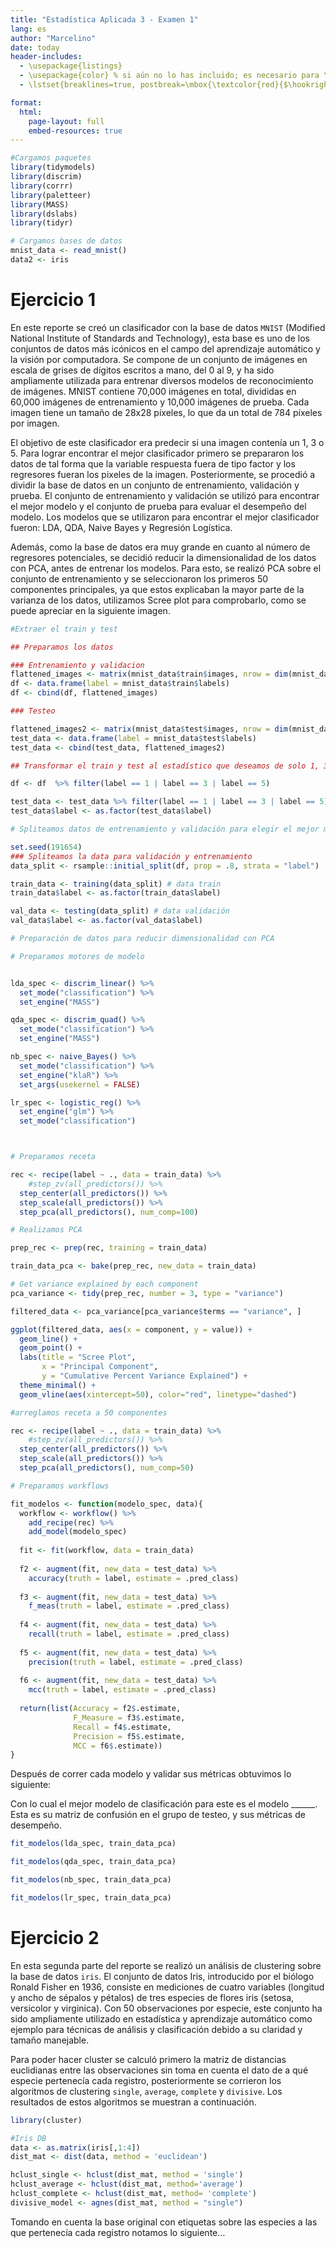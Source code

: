 ```yaml
---
title: "Estadística Aplicada 3 - Examen 1"
lang: es
author: "Marcelino"
date: today
header-includes:
  - \usepackage{listings}
  - \usepackage{color} % si aún no lo has incluido; es necesario para \textcolor
  - \lstset{breaklines=true, postbreak=\mbox{\textcolor{red}{$\hookrightarrow$}\space}}

format:
  html:
    page-layout: full
    embed-resources: true
---
```


```r
#Cargamos paquetes
library(tidymodels)
library(discrim)
library(corrr)
library(paletteer)
library(MASS)
library(dslabs)
library(tidyr)

# Cargamos bases de datos
mnist_data <- read_mnist()
data2 <- iris
```

# Ejercicio 1

En este reporte se creó un clasificador con la base de datos ```MNIST``` (Modified National Institute of Standards and Technology), esta base es uno de los conjuntos de datos más icónicos en el campo del aprendizaje automático y la visión por computadora. Se compone de un conjunto de imágenes en escala de grises de dígitos escritos a mano, del 0 al 9, y ha sido ampliamente utilizada para entrenar diversos modelos de reconocimiento de imágenes. MNIST contiene 70,000 imágenes en total, divididas en 60,000 imágenes de entrenamiento y 10,000 imágenes de prueba. Cada imagen tiene un tamaño de 28x28 píxeles, lo que da un total de 784 píxeles por imagen. 

El objetivo de este clasificador era predecir si una imagen contenía un 1, 3 o 5. Para lograr encontrar el mejor clasificador primero se prepararon los datos de tal forma que la variable respuesta fuera de tipo factor y los regresores fueran los pixeles de la imagen. Posteriormente, se procedió a dividir la base de datos en un conjunto de entrenamiento, validación y prueba. El conjunto de entrenamiento y validación se utilizó para encontrar el mejor modelo y el conjunto de prueba para evaluar el desempeño del modelo.  Los modelos que se utilizaron para encontrar el mejor clasificador fueron: LDA, QDA, Naive Bayes y Regresión Logística. 

Además, como la base de datos era muy grande en cuanto al número de regresores potenciales, se decidió reducir la dimensionalidad de los datos con PCA, antes de entrenar los modelos. Para esto, se realizó PCA sobre el conjunto de entrenamiento y se seleccionaron los primeros 50 componentes principales, ya que estos explicaban la mayor parte de la varianza de los datos, utilizamos Scree plot para comprobarlo, como se puede apreciar en la siguiente imagen.



```r
#Extraer el train y test

## Preparamos los datos

### Entrenamiento y validacion
flattened_images <- matrix(mnist_data$train$images, nrow = dim(mnist_data$train$images)[1], ncol = 28*28)
df <- data.frame(label = mnist_data$train$labels)
df <- cbind(df, flattened_images)

### Testeo

flattened_images2 <- matrix(mnist_data$test$images, nrow = dim(mnist_data$test$images)[1], ncol = 28*28)
test_data <- data.frame(label = mnist_data$test$labels)
test_data <- cbind(test_data, flattened_images2)

## Transformar el train y test al estadístico que deseamos de solo 1, 3 y 5

df <- df  %>% filter(label == 1 | label == 3 | label == 5)

test_data <- test_data %>% filter(label == 1 | label == 3 | label == 5) # data testeo
test_data$label <- as.factor(test_data$label)

# Spliteamos datos de entrenamiento y validación para elegir el mejor modelo

set.seed(191654)
### Spliteamos la data para validación y entrenamiento
data_split <- rsample::initial_split(df, prop = .8, strata = "label")

train_data <- training(data_split) # data train
train_data$label <- as.factor(train_data$label)

val_data <- testing(data_split) # data validación
val_data$label <- as.factor(val_data$label)

# Preparación de datos para reducir dimensionalidad con PCA

# Preparamos motores de modelo


lda_spec <- discrim_linear() %>%
  set_mode("classification") %>%
  set_engine("MASS")

qda_spec <- discrim_quad() %>%
  set_mode("classification") %>%
  set_engine("MASS")

nb_spec <- naive_Bayes() %>% 
  set_mode("classification") %>% 
  set_engine("klaR") %>% 
  set_args(usekernel = FALSE)

lr_spec <- logistic_reg() %>%
  set_engine("glm") %>%
  set_mode("classification")



# Preparamos receta

rec <- recipe(label ~ ., data = train_data) %>%
    #step_zv(all_predictors()) %>%
  step_center(all_predictors()) %>%
  step_scale(all_predictors()) %>%
  step_pca(all_predictors(), num_comp=100)

# Realizamos PCA

prep_rec <- prep(rec, training = train_data)

train_data_pca <- bake(prep_rec, new_data = train_data)

# Get variance explained by each component
pca_variance <- tidy(prep_rec, number = 3, type = "variance")

filtered_data <- pca_variance[pca_variance$terms == "variance", ]

ggplot(filtered_data, aes(x = component, y = value)) +
  geom_line() +
  geom_point() +
  labs(title = "Scree Plot",
       x = "Principal Component",
       y = "Cumulative Percent Variance Explained") +
  theme_minimal() +
  geom_vline(aes(xintercept=50), color="red", linetype="dashed")

#arreglamos receta a 50 componentes

rec <- recipe(label ~ ., data = train_data) %>%
    #step_zv(all_predictors()) %>%
  step_center(all_predictors()) %>%
  step_scale(all_predictors()) %>%
  step_pca(all_predictors(), num_comp=50)

# Preparamos workflows

fit_modelos <- function(modelo_spec, data){
  workflow <- workflow() %>%
    add_recipe(rec) %>%
    add_model(modelo_spec)
  
  fit <- fit(workflow, data = train_data)
  
  f2 <- augment(fit, new_data = test_data) %>%
    accuracy(truth = label, estimate = .pred_class)
  
  f3 <- augment(fit, new_data = test_data) %>%
    f_meas(truth = label, estimate = .pred_class)
  
  f4 <- augment(fit, new_data = test_data) %>%
    recall(truth = label, estimate = .pred_class)
  
  f5 <- augment(fit, new_data = test_data) %>%
    precision(truth = label, estimate = .pred_class)
  
  f6 <- augment(fit, new_data = test_data) %>%
    mcc(truth = label, estimate = .pred_class)
  
  return(list(Accuracy = f2$.estimate, 
              F_Measure = f3$.estimate, 
              Recall = f4$.estimate, 
              Precision = f5$.estimate, 
              MCC = f6$.estimate))
}


```

Después de correr cada modelo y validar sus métricas obtuvimos lo siguiente:


Con lo cual el mejor modelo de clasificación para este es el modelo ______. Esta es su matriz de confusión en el grupo de testeo, y sus métricas de desempeño. 



```r
fit_modelos(lda_spec, train_data_pca)

fit_modelos(qda_spec, train_data_pca)

fit_modelos(nb_spec, train_data_pca)

fit_modelos(lr_spec, train_data_pca)
```




# Ejercicio 2
En esta segunda parte del reporte se realizó un análisis de clustering sobre la base de datos ```iris```.
El conjunto de datos Iris, introducido por el biólogo Ronald Fisher en 1936, consiste en mediciones de cuatro variables (longitud y ancho de sépalos y pétalos) de tres especies de flores iris (setosa, versicolor y virginica). Con 50 observaciones por especie, este conjunto ha sido ampliamente utilizado en estadística y aprendizaje automático como ejemplo para técnicas de análisis y clasificación debido a su claridad y tamaño manejable.

Para poder hacer cluster se calculó primero la matriz de distancias euclidianas entre las observaciones sin toma en cuenta el dato de a qué especie pertenecía cada registro, posteriormente se corrieron los algoritmos de clustering ```single```, ```average```, ```complete``` y ```divisive```. Los resultados de estos algoritmos se muestran a continuación.


```r
library(cluster)

#Iris DB
data <- as.matrix(iris[,1:4])
dist_mat <- dist(data, method = 'euclidean')
```


```r
hclust_single <- hclust(dist_mat, method = 'single')
hclust_average <- hclust(dist_mat, method='average')
hclust_complete <- hclust(dist_mat, method= 'complete')
divisive_model <- agnes(dist_mat, method = "single")
```

Tomando en cuenta la base original con etiquetas sobre las especies a las que pertenecía cada registro notamos lo siguiente...